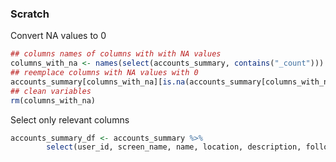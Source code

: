 
### Scratch

Convert NA values to 0
```r
## columns names of columns with with NA values
columns_with_na <- names(select(accounts_summary, contains("_count")))
## reemplace columns with NA values with 0
accounts_summary[columns_with_na][is.na(accounts_summary[columns_with_na])] <- 0
## clean variables
rm(columns_with_na)
```

Select only relevant columns
```r
accounts_summary_df <- accounts_summary %>%
        select(user_id, screen_name, name, location, description, followers_count, friends_count, statuses_count, account_created_at)
```
